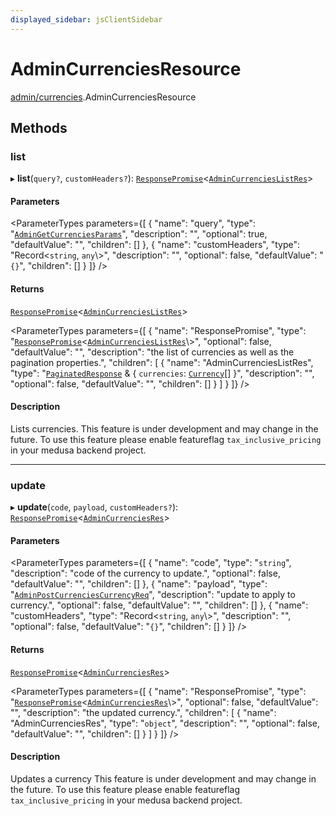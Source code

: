 ```yaml
---
displayed_sidebar: jsClientSidebar
---
```



# AdminCurrenciesResource

[admin/currencies](../../modules/admin_currencies.mdx).AdminCurrenciesResource

## Methods

### list

▸ **list**(`query?`, `customHeaders?`): [`ResponsePromise`](../../swaps/modules/swaps.internal.mdx#responsepromise)<[`AdminCurrenciesListRes`](../modules/admin_currencies.internal.mdx#admincurrencieslistres)\>

#### Parameters

<ParameterTypes parameters={[
  {
    "name": "query",
    "type": "[`AdminGetCurrenciesParams`](../../internal/classes/admin_currencies.internal.AdminGetCurrenciesParams.mdx)",
    "description": "",
    "optional": true,
    "defaultValue": "",
    "children": []
  },
  {
    "name": "customHeaders",
    "type": "Record<`string`, `any`\\>",
    "description": "",
    "optional": false,
    "defaultValue": "`{}`",
    "children": []
  }
]} />

#### Returns

[`ResponsePromise`](../../swaps/modules/swaps.internal.mdx#responsepromise)<[`AdminCurrenciesListRes`](../modules/admin_currencies.internal.mdx#admincurrencieslistres)\>

<ParameterTypes parameters={[
  {
    "name": "ResponsePromise",
    "type": "[`ResponsePromise`](../../swaps/modules/swaps.internal.mdx#responsepromise)<[`AdminCurrenciesListRes`](../modules/admin_currencies.internal.mdx#admincurrencieslistres)\\>",
    "optional": false,
    "defaultValue": "",
    "description": "the list of currencies as well as the pagination properties.",
    "children": [
      {
        "name": "AdminCurrenciesListRes",
        "type": "[`PaginatedResponse`](../../admin_batch_jobs/modules/admin_batch_jobs.internal.mdx#paginatedresponse) & { `currencies`: [`Currency`](../../internal/classes/admin_collections.internal.Currency.mdx)[]  }",
        "description": "",
        "optional": false,
        "defaultValue": "",
        "children": []
      }
    ]
  }
]} />

#### Description

Lists currencies.
 This feature is under development and may change in the future.
To use this feature please enable featureflag `tax_inclusive_pricing` in your medusa backend project.

___

### update

▸ **update**(`code`, `payload`, `customHeaders?`): [`ResponsePromise`](../../swaps/modules/swaps.internal.mdx#responsepromise)<[`AdminCurrenciesRes`](../modules/admin_currencies.internal.mdx#admincurrenciesres)\>

#### Parameters

<ParameterTypes parameters={[
  {
    "name": "code",
    "type": "`string`",
    "description": "code of the currency to update.",
    "optional": false,
    "defaultValue": "",
    "children": []
  },
  {
    "name": "payload",
    "type": "[`AdminPostCurrenciesCurrencyReq`](../../internal/classes/admin_currencies.internal.AdminPostCurrenciesCurrencyReq.mdx)",
    "description": "update to apply to currency.",
    "optional": false,
    "defaultValue": "",
    "children": []
  },
  {
    "name": "customHeaders",
    "type": "Record<`string`, `any`\\>",
    "description": "",
    "optional": false,
    "defaultValue": "`{}`",
    "children": []
  }
]} />

#### Returns

[`ResponsePromise`](../../swaps/modules/swaps.internal.mdx#responsepromise)<[`AdminCurrenciesRes`](../modules/admin_currencies.internal.mdx#admincurrenciesres)\>

<ParameterTypes parameters={[
  {
    "name": "ResponsePromise",
    "type": "[`ResponsePromise`](../../swaps/modules/swaps.internal.mdx#responsepromise)<[`AdminCurrenciesRes`](../modules/admin_currencies.internal.mdx#admincurrenciesres)\\>",
    "optional": false,
    "defaultValue": "",
    "description": "the updated currency.",
    "children": [
      {
        "name": "AdminCurrenciesRes",
        "type": "`object`",
        "description": "",
        "optional": false,
        "defaultValue": "",
        "children": []
      }
    ]
  }
]} />

#### Description

Updates a currency
 This feature is under development and may change in the future.
To use this feature please enable featureflag `tax_inclusive_pricing` in your medusa backend project.
